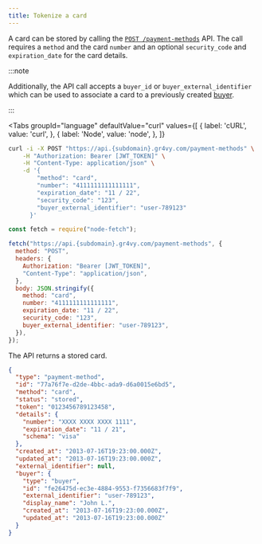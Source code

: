 ```yaml
---
title: Tokenize a card
---
```



A card can be stored by calling the [`POST /payment-methods`][api] API. The call
requires a `method` and the card `number` and an optional `security_code` and
`expiration_date` for the card details.

:::note

Additionally, the API call accepts a `buyer_id` or `buyer_external_identifier`
which can be used to associate a card to a previously created [buyer].

:::

[api]: /reference#operation/store-payment-method
[buyer]: /guides/buyers/add

<Tabs
  groupId="language"
  defaultValue="curl"
  values={[
    { label: 'cURL', value: 'curl', },
    { label: 'Node', value: 'node', },
  ]}
>
  <TabItem value="curl">

```bash {5-9}
curl -i -X POST "https://api.{subdomain}.gr4vy.com/payment-methods" \
    -H "Authorization: Bearer [JWT_TOKEN]" \
    -H "Content-Type: application/json" \
    -d '{
        "method": "card",
        "number": "4111111111111111",
        "expiration_date": "11 / 22",
        "security_code": "123",
        "buyer_external_identifier": "user-789123"
      }'
```

  </TabItem>
  <TabItem value="node">

```js {10-14}
const fetch = require("node-fetch");

fetch("https://api.{subdomain}.gr4vy.com/payment-methods", {
  method: "POST",
  headers: {
    Authorization: "Bearer [JWT_TOKEN]",
    "Content-Type": "application/json",
  },
  body: JSON.stringify({
    method: "card",
    number: "4111111111111111",
    expiration_date: "11 / 22",
    security_code: "123",
    buyer_external_identifier: "user-789123",
  }),
});
```

  </TabItem>
</Tabs>

The API returns a stored card.

```json title="POST /payment-methods"
{
  "type": "payment-method",
  "id": "77a76f7e-d2de-4bbc-ada9-d6a0015e6bd5",
  "method": "card",
  "status": "stored",
  "token": "0123456789123458",
  "details": {
    "number": "XXXX XXXX XXXX 1111",
    "expiration_date": "11 / 21",
    "schema": "visa"
  },
  "created_at": "2013-07-16T19:23:00.000Z",
  "updated_at": "2013-07-16T19:23:00.000Z",
  "external_identifier": null,
  "buyer": {
    "type": "buyer",
    "id": "fe26475d-ec3e-4884-9553-f7356683f7f9",
    "external_identifier": "user-789123",
    "display_name": "John L.",
    "created_at": "2013-07-16T19:23:00.000Z",
    "updated_at": "2013-07-16T19:23:00.000Z"
  }
}
```
